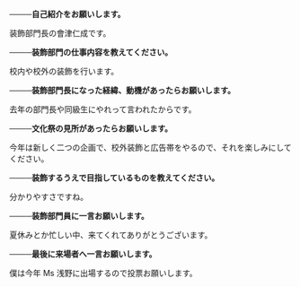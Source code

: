 **────自己紹介をお願いします。**

装飾部門長の會津仁成です。

**────装飾部門の仕事内容を教えてください。**

校内や校外の装飾を行います。

**────装飾部門長になった経緯、動機があったらお願いします。**

去年の部門長や同級生にやれって言われたからです。

**────文化祭の見所があったらお願いします。**

今年は新しく二つの企画で、校外装飾と広告帯をやるので、それを楽しみにしてください。

**────装飾するうえで目指しているものを教えてください。**

分かりやすさですね。

**────装飾部門員に一言お願いします。**

夏休みとか忙しい中、来てくれてありがとうございます。

**────最後に来場者へ一言お願いします。**

僕は今年 Ms 浅野に出場するので投票お願いします。
